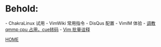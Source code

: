 =Behold:=
- ChakraLinux 试用
- VimWiki 常用指令
- DisQus 配置 
- VimIM 体验 
- [[调教qmmp cpu 占用，cue转码]]
- [[Vim 批量诠释]]

[[index|HOME]]  
